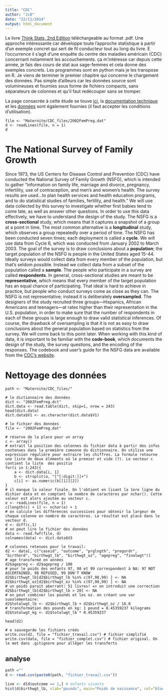 ```yaml
---
title: "CDC"
author: "JcB"
date: "22/11/2014"
output: html_document
---
```


Le livre [Think Stats, 2nd Edition](http://it-ebooks.info/book/4370/) téléchargeable au format .pdf. Une approche intéressante car développe toute l'approche statistique à partir d'un exemple concret qui sert de fil conducteur tout au long du livre. E l'occurrence il s'agit d'une enquête du centre des maladies américain (CDC) concernant notamment les accouchements. ça m'intéresse car depuis cette année, je fais des cours de stat aux sage-femmes et cela donne des exemples concrets. Les programmes sont en python mais je les transpose en R. Je viens de terminer le premier chapitre qui concerne le chargement des données. Pas simple d'ailleurs car les données source sont volumineuses et fournies sous forme de fichiers compacts, sans séparateurs de colonnes et qu'il faut redécouper sans se tromper.

La page consacrée à cette étude se touve [ici](http://www.cdc.gov/nchs/nsfg.htm), la [documentation technique](http://www.cdc.gov/nchs/nsfg/nsfg_2011_2013_puf.htm) et les [données](ftp://ftp.cdc.gov/pub/Health_Statistics/NCHS/Datasets/NSFG/) sont également fournies (il faut accepter les conditions d'utilisation).

```{}
file <- "Maternite/CDC_files/2002FemPreg.dat"
d <- readLines(file, n = 1)
d
```

The National Survey of Family Growth
====================================
Since 1973, the US Centers for Disease Control and Prevention (CDC) have conducted the National Survey of Family Growth (NSFG), which is intended to gather “information on family life, marriage and divorce, pregnancy, infertility, use of contraception, and men’s and women’s health. The survey results are used...to plan health services and health education programs, and to do statistical studies of families, fertility, and health.”
We will use data collected by this survey to investigate whether first babies tend to come late, as well as answer other questions. In order to use this data effectively, we have to understand the design of the study.
The NSFG is a __cross-sectional__ study, which means that it captures a snapshot of a group at a point in time. The most common alternative is a __longitudinal__ study, which observes a group repeatedly over a period of time.
The NSFG has been conducted seven times; each deployment is called a __cycle__. We will use data from Cycle 6, which was conducted from January 2002 to March 2003.
The goal of the survey is to draw conclusions about a __population__; the target population of the NSFG is people in the United States aged 15-44. Ideally surveys would collect data from every member of the population, but that’s seldom possible. Instead we collect data from a subset of the population called a __sample__. The people who participate in a
survey are called __respondents__.
In general, cross-sectional studies are meant to be __representative__, which means that every member of the target population has an equal chance of participating. That ideal is hard to achieve in practice, but people who conduct surveys come as close as they
can.
The NSFG is not representative; instead it is deliberately __oversampled__. The designers of the study recruited three groups—Hispanics, African Americans and teenagers—at rates higher than their representation in the U.S. population, in order to make sure that
the number of respondents in each of these groups is large enough to draw valid statistical inferences.
Of course, the drawback of oversampling is that it is not as easy to draw conclusions about the general population based on statistics from the survey. We will come back to this point later.
When working with this kind of data, it is important to be familiar with the __code‐book__, which documents the design of the study, the survey questions, and the encoding of the responses. The codebook and user’s guide for the NSFG data are available from the [CDC’s website](http://1.usa.gov/1pi2BP2).

Nettoyage des données
=====================
```{}
path <- "Maternite/CDC_files/"

# le dictionnaire des données
dict <- "2002FemPreg.dct"
dict.data <- read.table(dict, skip=1, nrow = 243)
head(dict.data)
dict.data$V1 <- as.character(dict.data$V1)

# le fichier des données
file <- "2002FemPreg.dat"

# réserve de la place pour un array
c <- array()
# extrait la position des colonnes du fichier data à partir des infos contenues dans la première comonne du dictionnaire. On utilise une expression régulière pour extraire les chiffres. La formule retourne une liste de deux éléments où le premier et vide (?). Le vecteur c contient la liste  des positio
for(i in 1:243){
    a <- dict.data[i, 1] 
    b <- strsplit(a, "[^[:digit:]]+")
    c[i] <- as.numeric(b[[1]][2])
}
# il manque la valeur finale. On l'obtient en lisant la 1ere ligne du dichier data et en comptant le nombre de caractères par nchar(). Cette valeur est alors ajoutée au vecteur c.
e <- readLines(file, n = 1)
c[length(c) + 1] <- nchar(e) + 1
# on calcule les différences successives pour obtenir la largeur de chaque colonne en nombre de caractères. Le résultat est placé dans le vecteur d.
d <- diff(c,1)
# on peut lire le fichier des données
data <- read.fwf(file, d)
colnames(data) <- dict.data$V3

# colonnes retenues pour le travail:
d2 <- data[, c("caseid", "outcome", "prglngth", "pregordr", "birthord", "birthwgt_lb", "birthwgt_oz", "agepreg", "finalwgt")]
# age transformé en années
d2$agepreg <- d2$agepreg / 100
# pour le poids des enfants 97, 98 et 99 correspondent à NA: 97 NOT ASCERTAINED, 98 REFUSED, 99 DON'T KNOW
d2$birthwgt_lb[d2$birthwgt_lb %in% c(97,98,99) ] <- NA
d2$birthwgt_oz[d2$birthwgt_oz %in% c(97,98,99) ] <- NA
# un poids parait aberrant: 51 livres! => on introduit une correction
d2$birthwgt_lb[d2$birthwgt_lb > 20] <- NA
# on peut combiner les pounds et les oz. en créant une var suoolémentaire:
d2$totalwgt_lb <- d2$birthwgt_lb + d2$birthwgt_oz / 16.0
# transformation des pounds en kg: 1 pound = 0.45359237 kilograms
d2$totalwgt_kg <- d2$totalwgt_lb * 0.45359237

head(d2)

# o sauvegarde les fichiers créés
write.csv(d2, file = "fichier_travail.csv") # fichier simplifié
write.csv(data, file = "fichier_complet.csv") # fichier original. On le met dans .gitignore pour alléger les transferts

```

analyse
-------

```r
path =""
d <- read.csv(paste0(path, "fichier_travail.csv"))

```


```r
live <- d[d$outcome == 1,] # enfants vivants
hist(d$birthwgt_lb, xlab="pounds", main="Poids de naissance", col="blue", border="lightblue")


```

